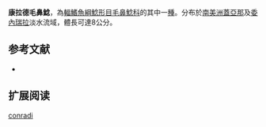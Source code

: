 {{Speciesbox
| name = 康拉德毛鼻鯰
| image = 
| image_width = 
| status = NE
| status_system = IUCN3.1
| genus = Trichomycterus
| species = conradi
| authority = [[Eigenmann|Eigenmann]], 1912
| synonyms = *''Pygidium conradi''<br /><small>Eigenmann, 1912</small>
}}

'''康拉德毛鼻鯰'''，為[[輻鰭魚綱|輻鰭魚綱]][[鯰形目|鯰形目]][[毛鼻鯰科|毛鼻鯰科]]的其中一[[種|種]]。分布於[[南美洲|南美洲]][[蓋亞那|蓋亞那]]及[[委內瑞拉|委內瑞拉]]淡水流域，體長可達8公分。

==参考文献==
*{{FishBase_species|genus=Trichomycterus|species=conradi|year=2011|month=12}}

== 扩展阅读 ==
{{refbegin}}
{{wikispecies-inline|Trichomycterus conradi|康拉德毛鼻鯰}}
{{refend}}
{{Taxonbar|from=Q3766248}}

[[Category:毛鼻鯰属|conradi]]


{{鯰形目小作品}}